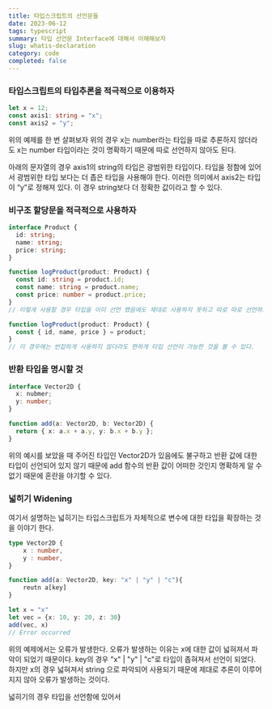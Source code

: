 ```yaml
---
title: 타입스크립트의 선언문들
date: 2023-06-12
tags: typescript
summary: 타입 선언문 Interface에 대해서 이해해보자
slug: whatis-declaration
category: code
completed: false
---
```


### 타입스크립트의 타입추론을 적극적으로 이용하자

```typescript
let x = 12;
const axis1: string = "x";
const axis2 = "y";
```

위의 예제를 한 번 살펴보자 위의 경우 x는 number라는 타입을 따로 추론하지 않더라도 x는 number 타입이라는 것이 명확하기 때문에 따로 선언하지 않아도 된다.

아래의 문자열의 경우 axis1의 string의 타입은 광범위한 타입이다. 타입을 정함에 있어서 광범위한 타입 보다는 더 좁은 타입을 사용해야 한다. 이러한 의미에서 axis2는 타입이 “y”로 정해져 있다. 이 경우 string보다 더 정확한 값이라고 할 수 있다.

### 비구조 할당문을 적극적으로 사용하자

```typescript
interface Product {
  id: string;
  name: string;
  price: string;
}

function logProduct(product: Product) {
  const id: string = product.id;
  const name: string = product.name;
  const price: number = product.price;
}
// 이렇게 사용할 경우 타입을 이미 선언 했음에도 제대로 사용하지 못하고 따로 따로 선언하고 있는 불편한 경우를 볼 수 있다.

function logProduct(product: Product) {
  const { id, name, price } = product;
}
// 이 경우에는 번잡하게 사용하지 않더라도 편하게 타입 선언이 가능한 것을 볼 수 있다.
```

### 반환 타입을 명시할 것

```typescript
interface Vector2D {
  x: nubmer;
  y: number;
}

function add(a: Vector2D, b: Vector2D) {
  return { x: a.x + a.y, y: b.x + b.y };
}
```

위의 예시를 보았을 때 주어진 타입인 Vector2D가 있음에도 불구하고 반환 값에 대한 타입이 선언되어 있지 않기 때문에 add 함수의 반환 값이 어떠한 것인지 명확하게 알 수 없기 때문에 혼란을 야기할 수 있다.

### 넓히기 Widening

여기서 설명하는 넓히기는 타입스크립트가 자체적으로 변수에 대한 타입을 확장하는 것을 이야기 한다.

```typescript
type Vector2D {
	x : number,
	y : number,
}

function add(a: Vector2D, key: "x" | "y" | "c"){
	reutn a[key]
}

let x = "x"
let vec = {x: 10, y: 20, z: 30}
add(vec, x)
// Error occurred
```

위의 예제에서는 오류가 발생한다. 오류가 발생하는 이유는 x에 대한 값이 넓혀져서 파악이 되었기 때문이다. key의 경우 "x" | "y" | "c"로 타입이 좁혀져서 선언이 되었다. 하지만 x의 경우 넓혀져서 string 으로 파악되어 사용되기 때문에 제대로 추론이 이루어지지 않아 오류가 발생하는 것이다.

넓히기의 경우 타입을 선언함에 있어서
